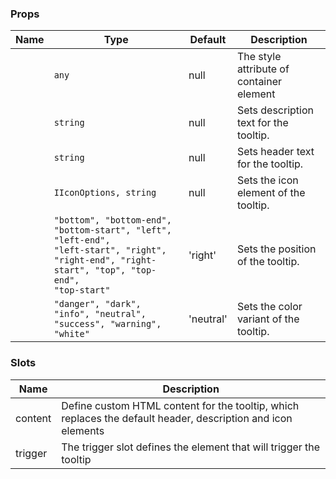
### Props

| Name | Type | Default | Description |
| ---- | ---- | ------- | ----------- |
| <TkBadge label="containerStyle" variant="primary" size="large" type="filledlight"/> | <code>any</code> | null | The style attribute of container element |
| <TkBadge label="description" variant="primary" size="large" type="filledlight"/> | <code>string</code> | null | Sets description text for the tooltip. |
| <TkBadge label="header" variant="primary" size="large" type="filledlight"/> | <code>string</code> | null | Sets header text for the tooltip. |
| <TkBadge label="icon" variant="primary" size="large" type="filledlight"/> | <code>IIconOptions, string</code> | null | Sets the icon element of the tooltip. |
| <TkBadge label="position" variant="primary" size="large" type="filledlight"/> | <code>"bottom", "bottom-end", "bottom-start", "left", "left-end", "left-start", "right", "right-end", "right-start", "top", "top-end", "top-start"</code> | 'right' | Sets the position of the tooltip. |
| <TkBadge label="variant" variant="primary" size="large" type="filledlight"/> | <code>"danger", "dark", "info", "neutral", "success", "warning", "white"</code> | 'neutral' | Sets the color variant of the tooltip. |

### Slots

| Name | Description |
| ---- | ----------- |
| content | Define custom HTML content for the tooltip, which replaces the default header, description and icon elements |
| trigger | The trigger slot defines the element that will trigger the tooltip |
